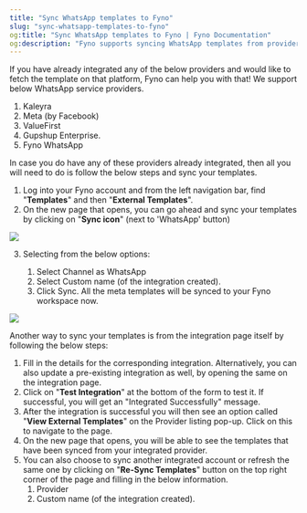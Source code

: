 ```yaml
---
title: "Sync WhatsApp templates to Fyno"
slug: "sync-whatsapp-templates-to-fyno"
og:title: "Sync WhatsApp templates to Fyno | Fyno Documentation"
og:description: "Fyno supports syncing WhatsApp templates from providers like Kaleyra, Meta, ValueFirst, Gupshup Enterprise, and Fyno WhatsApp by following specific steps in the Fyno account or integration page to sync and manage templates."
---
```


If you have already integrated any of the below providers and would like to fetch the template on that platform, Fyno can help you with that! We support below WhatsApp service providers.

1. Kaleyra
2. Meta (by Facebook)
3. ValueFirst
4. Gupshup Enterprise.
5. Fyno WhatsApp

In case you do have any of these providers already integrated, then all you will need to do is follow the below steps and sync your templates.

1. Log into your Fyno account and from the left navigation bar, find "**Templates**" and then "**External Templates**".
2. On the new page that opens, you can go ahead and sync your templates by clicking on "**Sync icon**" (next to 'WhatsApp' button)

![](/images/1fea680c7bc1410e9e593a7b0ae5ff2d3a36fbb95bed8d4bc3cb70dbd615e2d4-WA_External_template.png)

3. Selecting from the below options:

    1. Select Channel as WhatsApp
    2. Select Custom name (of the integration created).
    3. Click Sync. All the meta templates will be synced to your Fyno workspace now.

![](/images/d921d4f-external_template_sync.png)

Another way to sync your templates is from the integration page itself by following the below steps:

1. Fill in the details for the corresponding integration. Alternatively, you can also update a pre-existing integration as well, by opening the same on the integration page.
2. Click on "**Test Integration**" at the bottom of the form to test it. If successful, you will get an "Integrated Successfully" message.
3. After the integration is successful you will then see an option called "**View External Templates**" on the Provider listing pop-up. Click on this to navigate to the page.
4. On the new page that opens, you will be able to see the templates that have been synced from your integrated provider.
5. You can also choose to sync another integrated account or refresh the same one by clicking on "**Re-Sync Templates**" button on the top right corner of the page and filling in the below information.
    1. Provider
    2. Custom name (of the integration created).
